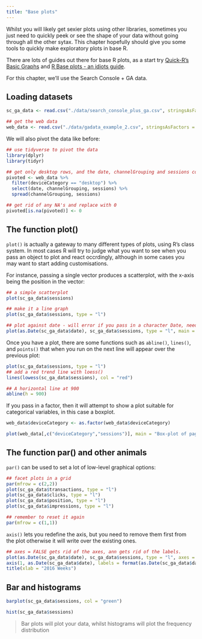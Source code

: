 ```yaml
---
title: "Base plots"
---
```


Whilst you will likely get sexier plots using other libraries, sometimes you just need to quickly peek or see the shape of your data without going through all the other sytax.  This chapter hopefully should give you some tools to quickly make exploratory plots in base R.

There are lots of guides out there for base R plots, as a start try [Quick-R's Basic Graphs](http://www.statmethods.net/graphs/) and [R Base plots - an idiots guide](http://rstudio-pubs-static.s3.amazonaws.com/7953_4e3efd5b9415444ca065b1167862c349.html).

For this chapter, we'll use the Search Console + GA data.

## Loading datasets

```r
sc_ga_data <- read.csv("./data/search_console_plus_ga.csv", stringsAsFactors = FALSE)
```

```r
## get the web data
web_data <- read.csv("./data/gadata_example_2.csv", stringsAsFactors = FALSE)
```

We will also pivot the data like before:

```r
## use tidyverse to pivot the data
library(dplyr)
library(tidyr)

## get only desktop rows, and the date, channelGrouping and sessions columns
pivoted <- web_data %>% 
  filter(deviceCategory == "desktop") %>% 
  select(date, channelGrouping, sessions) %>%
  spread(channelGrouping, sessions)

## get rid of any NA's and replace with 0
pivoted[is.na(pivoted)] <- 0

```

## The function plot()

`plot()` is actually a gateway to many different types of plots, using R's class system.  In most cases R will try to judge what you want to see when you pass an object to plot and react occrdingly, although in some cases you may want to start adding customisations.  

For instance, passing a single vector produces a scatterplot, with the x-axis being the position in the vector:

```r
## a simple scatterplot
plot(sc_ga_data$sessions)

## make it a line graph
plot(sc_ga_data$sessions, type = "l")

## plot against date - will error if you pass in a character Date, needs Date class
plot(as.Date(sc_ga_data$date), sc_ga_data$sessions, type = "l", main = "Line plot of date vs sessions")
```

Once you have a plot, there are some functions such as `abline()`, `lines()`, and `points()` that when you run on the next line will appear over the previous plot:

```r
plot(sc_ga_data$sessions, type = "l")
## add a red trend line with loess()
lines(lowess(sc_ga_data$sessions), col = "red")

## A horizontal line at 900
abline(h = 900)
```

If you pass in a factor, then it will attempt to show a plot suitable for categorical variables, in this case a boxplot.

```r
web_data$deviceCategory <- as.factor(web_data$deviceCategory)

plot(web_data[,c("deviceCategory","sessions")], main = "Box-plot of pageviews", outline = FALSE)

```


## The function par() and other animals

`par()` can be used to set a lot of low-level graphical options:

```r
## facet plots in a grid
par(mfrow = c(2,2))
plot(sc_ga_data$transactions, type = "l")
plot(sc_ga_data$clicks, type = "l")
plot(sc_ga_data$position, type = "l")
plot(sc_ga_data$impressions, type = "l")

## remember to reset it again
par(mfrow = c(1,1))
```

`axis()` lets you redefine the axis, but you need to remove them first from the plot otherwise it will write over the existing ones.

```r
## axes = FALSE gets rid of the axes, ann gets rid of the labels.
plot(as.Date(sc_ga_data$date), sc_ga_data$sessions, type = "l", axes = FALSE, ann = FALSE)
axis(1, as.Date(sc_ga_data$date), labels = format(as.Date(sc_ga_data$date), format = "W%W"))
title(xlab = "2016 Weeks")
```

## Bar and histograms

```r
barplot(sc_ga_data$sessions, col = "green")

hist(sc_ga_data$sessions)
```

> Bar plots will plot your data, whilst histograms will plot the frequency distribution


